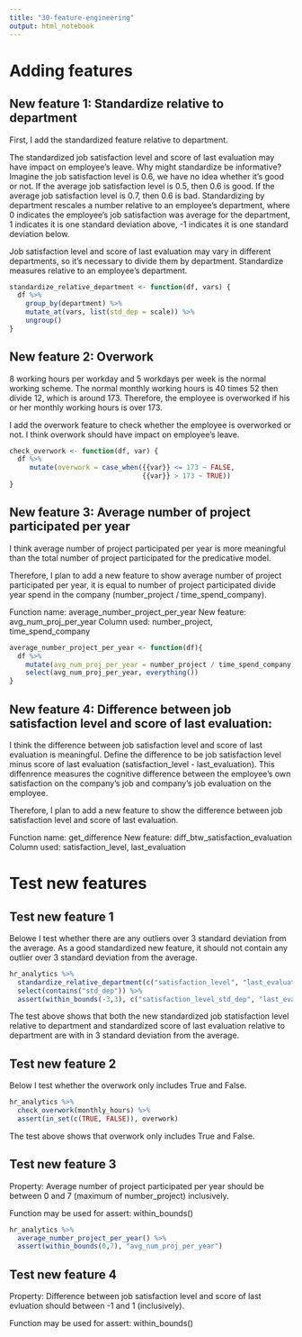 ```yaml
---
title: "30-feature-engineering"
output: html_notebook
---
```


# Adding features

## New feature 1: Standardize relative to department

First, I add the standardized feature relative to department. 

The standardized job satisfaction level and score of last evaluation may have impact on employee's leave. Why might standardize be informative? Imagine the job satisfaction level is 0.6, we have no idea whether it's good or not. If the average job satisfaction level is 0.5, then 0.6 is good. If the average job satisfaction level is 0.7, then 0.6 is bad. Standardizing by department rescales a number relative to an employee's department, where 0 indicates the employee's job satisfaction was average for the department, 1 indicates it is one standard deviation above, -1 indicates it is one standard deviation below.

Job satisfaction level and score of last evaluation may vary in different departments, so it's necessary to divide them by department. Standardize measures relative to an employee's department.

```r
standardize_relative_department <- function(df, vars) {
  df %>% 
    group_by(department) %>% 
    mutate_at(vars, list(std_dep = scale)) %>% 
    ungroup()
}
```


## New feature 2: Overwork

8 working hours per workday and 5 workdays per week is the normal working scheme. The normal monthly working hours is 40 times 52 then divide 12, which is around 173. Therefore, the employee is overworked if his or her monthly working hours is over 173. 

I add the overwork feature to check whether the employee is overworked or not. I think overwork should have impact on employee's leave.

```r
check_overwork <- function(df, var) {
  df %>% 
     mutate(overwork = case_when({{var}} <= 173 ~ FALSE,
                                 {{var}} > 173 ~ TRUE))
}
```


## New feature 3: Average number of project participated per year

I think average number of project participated per year is more meaningful than the total number of project participated for the predicative model.

Therefore, I plan to add a new feature to show average number of project participated per year, it is equal to number of project participated divide year spend in the company (number_project / time_spend_company). 

Function name: average_number_project_per_year
New feature: avg_num_proj_per_year
Column used: number_project, time_spend_company


```r
average_number_project_per_year <- function(df){
  df %>%
    mutate(avg_num_proj_per_year = number_project / time_spend_company) %>%
    select(avg_num_proj_per_year, everything())
}
```


## New feature 4: Difference between job satisfaction level and score of last evaluation:

I think the difference between job satisfaction level and score of last evaluation is meaningful. Define the difference to be job satisfaction level minus score of last evaluation (satisfaction_level - last_evaluation). This diffenrence measures the cognitive difference between the employee's own satisfaction on the company's job and company's job evaluation on the employee.

Therefore, I plan to add a new feature to show the difference between job satisfaction level and score of last evaluation. 

Function name: get_difference
New feature: diff_btw_satisfaction_evaluation
Column used: satisfaction_level, last_evaluation



# Test new features

## Test new feature 1

Belowe I test whether there are any outliers over 3 standard deviation from the average. As a good standardized new feature, it should not contain any outlier over 3 standard deviation from the average. 

```r
hr_analytics %>% 
  standardize_relative_department(c("satisfaction_level", "last_evaluation")) %>% 
  select(contains("std_dep")) %>% 
  assert(within_bounds(-3,3), c("satisfaction_level_std_dep", "last_evaluation_std_dep"))
```

The test above shows that both the new standardized job statisfaction level relative to department and standardized score of last evaluation relative to department are with in 3 standard deviation from the average. 

## Test new feature 2

Below I test whether the overwork only includes True and False.

```r
hr_analytics %>% 
  check_overwork(monthly_hours) %>% 
  assert(in_set(c(TRUE, FALSE)), overwork)
```

The test above shows that overwork only includes True and False.

## Test new feature 3

Property: Average number of project participated per year should be between 0 and 7 (maximum of number_project) inclusively. 

Function may be used for assert: within_bounds()

```r
hr_analytics %>%
  average_number_project_per_year() %>%
  assert(within_bounds(0,7), "avg_num_proj_per_year")
```


## Test new feature 4

Property: Difference between job satisfaction level and score of last evluation should between -1 and 1 (inclusively).

Function may be used for assert: within_bounds()



